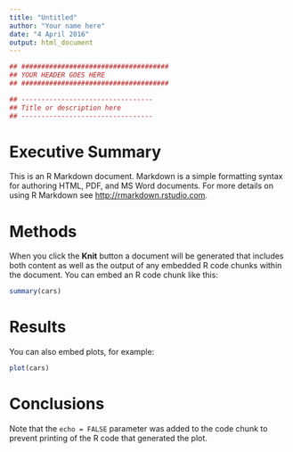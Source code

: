 ```yaml
---
title: "Untitled"
author: "Your name here"
date: "4 April 2016"
output: html_document
---
```


```r
## #####################################
## YOUR HEADER GOES HERE
## #####################################
```

```r
## ---------------------------------
## Title or description here
## ---------------------------------
```

# Executive Summary
This is an R Markdown document. Markdown is a simple formatting syntax for 
authoring HTML, PDF, and MS Word documents. For more details on using 
R Markdown see <http://rmarkdown.rstudio.com>.


# Methods
When you click the **Knit** button a document will be generated that includes 
both content as well as the output of any embedded R code chunks within the 
document. You can embed an R code chunk like this:

```r
summary(cars)
```

# Results
You can also embed plots, for example:

```r
plot(cars)
```

# Conclusions
Note that the `echo = FALSE` parameter was added to the code chunk to prevent 
printing of the R code that generated the plot.

